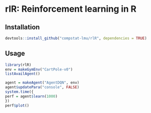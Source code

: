# rlR: Reinforcement learning in R

## Installation
```r
devtools::install_github("compstat-lmu/rlR", dependencies = TRUE)
```

## Usage
```r
library(rlR)
env = makeGymEnv("CartPole-v0")
listAvailAgent()
```


```r
agent = makeAgent("AgentDQN", env)
agent$updatePara("console", FALSE)
system.time({
perf = agent$learn(1000)
})
perf$plot()
```



